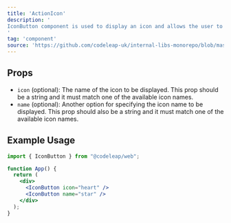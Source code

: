 ```yaml
---
title: 'ActionIcon'
description: '
IconButton component is used to display an icon and allows the user to interact with it.
'
tag: 'component'
source: 'https://github.com/codeleap-uk/internal-libs-monorepo/blob/master/packages/web/src/components/ActionIcon/index.tsx'
---
```


## Props
- `icon` (optional): The name of the icon to be displayed. This prop should be a string and it must match one of the available icon names.
- `name` (optional): Another option for specifying the icon name to be displayed. This prop should also be a string and it must match one of the available icon names.

## Example Usage
```jsx
import { IconButton } from "@codeleap/web";

function App() {
  return (
    <div>
      <IconButton icon="heart" />
      <IconButton name="star" />
    </div>
  );
}
```